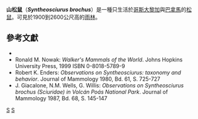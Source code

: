 {{Speciesbox
| taxon = Syntheosciurus brochus
| image = Sciuridae Poas1.jpg
| name = 山松鼠
| status = LR/nt
| status_system = iucn2.3
| trend = unknown
| parent_authority = [[Outram_Bangs|Bangs]], 1902
| authority = [[Outram_Bangs|Bangs]], 1902
}}

'''山松鼠'''（'''''Syntheosciurus brochus'''''）是一種只生活於[[哥斯大黎加|哥斯大黎加]]與[[巴拿馬|巴拿馬]]的[[松鼠|松鼠]]。可見於1900到2600公尺高的[[雨林|雨林]]。

== 參考文獻 ==
* {{IUCN2006|assessors=Baillie|year=1996|id=21260|title=Syntheosciurus brochus|downloaded=11 May 2006}}
* Ronald M. Nowak: ''Walker's Mammals of the World''. Johns Hopkins University Press, 1999 ISBN 0-8018-5789-9
* Robert K. Enders: ''Observations on Syntheosciurus: taxonomy and behavior''. Journal of Mammology 1980, Bd. 61, S. 725-727
* J. Giacalone, N.M. Wells, G. Willis: ''Observations on Syntheosciurus brochus (Sciuridae) in Volcán Poás National Park''. Journal of Mammology 1987, Bd. 68, S. 145-147

{{Sciuridae-stub}}
{{松鼠科}}
{{Taxonbar|from=Q1547417}}

[[Category:山松鼠屬|S]]
[[Category:1902年描述的动物|S]]